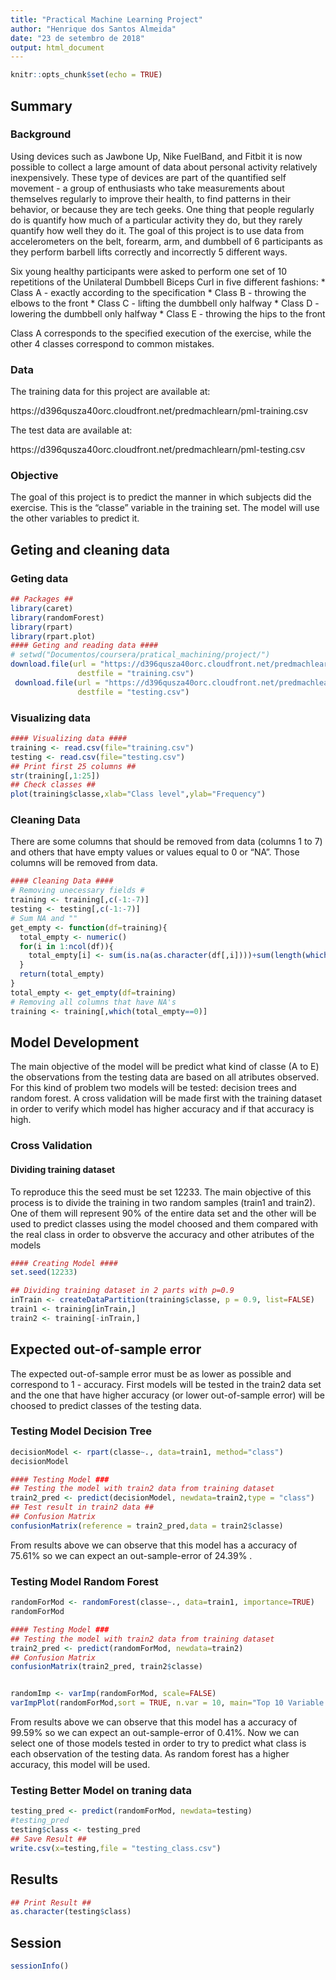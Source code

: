 ```yaml
---
title: "Practical Machine Learning Project"
author: "Henrique dos Santos Almeida"
date: "23 de setembro de 2018"
output: html_document
---
```


```r
knitr::opts_chunk$set(echo = TRUE)
```

## Summary 

### Background

Using devices such as Jawbone Up, Nike FuelBand, and Fitbit it is now possible to collect a large amount of data about personal activity relatively inexpensively. These type of devices are part of the quantified self movement - a group of enthusiasts who take measurements about themselves regularly to improve their health, to find patterns in their behavior, or because they are tech geeks. One thing that people regularly do is quantify how much of a particular activity they do, but they rarely quantify how well they do it. The goal of this project is to use data from accelerometers on the belt, forearm, arm, and dumbbell of 6 participants as they perform barbell lifts correctly and incorrectly 5 different ways.

Six young healthy participants were asked to perform one set of 10 repetitions of the Unilateral Dumbbell Biceps Curl in five different fashions:
 * Class A - exactly according to the specification
 * Class B - throwing the elbows to the front
 * Class C - lifting the dumbbell only halfway
 * Class D - lowering the dumbbell only halfway
 * Class E - throwing the hips to the front

Class A corresponds to the specified execution of the exercise, while the other 4 classes correspond to common mistakes.

### Data

The training data for this project are available at:

https://d396qusza40orc.cloudfront.net/predmachlearn/pml-training.csv

The test data are available at:

https://d396qusza40orc.cloudfront.net/predmachlearn/pml-testing.csv

### Objective

The goal of this project is to predict the manner in which subjects did the exercise. This is the “classe” variable in the training set. The model will use the other variables to predict it.


## Geting and cleaning data

### Geting data


```r
## Packages ##
library(caret)
library(randomForest)
library(rpart)
library(rpart.plot) 
#### Geting and reading data ####
# setwd("Documentos/coursera/pratical_machining/project/")
download.file(url = "https://d396qusza40orc.cloudfront.net/predmachlearn/pml-training.csv",
               destfile = "training.csv")
 download.file(url = "https://d396qusza40orc.cloudfront.net/predmachlearn/pml-testing.csv",
               destfile = "testing.csv")

```

### Visualizing data

```r
#### Visualizing data ####
training <- read.csv(file="training.csv")
testing <- read.csv(file="testing.csv")
## Print first 25 columns ##
str(training[,1:25])
## Check classes ##
plot(training$classe,xlab="Class level",ylab="Frequency")
```

### Cleaning Data

There are some columns that should be removed from data (columns 1 to 7)  and others that have empty values or values equal to 0 or "NA". Those columns will be removed from data.

```r

#### Cleaning Data ####
# Removing unecessary fields #
training <- training[,c(-1:-7)]
testing <- testing[,c(-1:-7)]
# Sum NA and ""
get_empty <- function(df=training){
  total_empty <- numeric()
  for(i in 1:ncol(df)){
    total_empty[i] <- sum(is.na(as.character(df[,i])))+sum(length(which(nchar(as.character(df[,i])) == 0)))
  }
  return(total_empty)
}
total_empty <- get_empty(df=training)
# Removing all columns that have NA's
training <- training[,which(total_empty==0)]

```



## Model Development

The main objective of the model will be predict what kind of classe (A to E) the observations from the testing data are based on all atributes observed. For this kind of problem two models will be tested: decision trees and random forest. A cross validation will be made first with the training dataset in order to verify which model has higher accuracy and if that accuracy is high.

### Cross Validation

#### Dividing training dataset

  To reproduce this the seed must be set 12233. The main objective of this process is to divide the training in two random samples (train1 and train2). One of them will represent 90% of the entire data set and the other will be used to predict classes using the model choosed and them compared with the real class in order to obsverve the accuracy and other atributes of the models

```r
#### Creating Model ####
set.seed(12233)

## Dividing training dataset in 2 parts with p=0.9 
inTrain <- createDataPartition(training$classe, p = 0.9, list=FALSE)
train1 <- training[inTrain,]
train2 <- training[-inTrain,]
```

## Expected out-of-sample error
  
  The expected out-of-sample error must be as lower as possible and correspond to 1 - accuracy. First models will be tested in the train2 data set and the one that have higher accuracy (or lower out-of-sample error) will be choosed to predict classes of the testing data.

### Testing Model Decision Tree

```r
decisionModel <- rpart(classe~., data=train1, method="class")
decisionModel

#### Testing Model ###
## Testing the model with train2 data from training dataset
train2_pred <- predict(decisionModel, newdata=train2,type = "class")
## Test result in train2 data ##
## Confusion Matrix 
confusionMatrix(reference = train2_pred,data = train2$classe)


```

From results above we can observe that this model has a accuracy of 75.61% so we can expect an out-sample-error of 24.39% . 

### Testing Model Random Forest

```r
randomForMod <- randomForest(classe~., data=train1, importance=TRUE)
randomForMod

#### Testing Model ###
## Testing the model with train2 data from training dataset
train2_pred <- predict(randomForMod, newdata=train2)
## Confusion Matrix 
confusionMatrix(train2_pred, train2$classe)


randomImp <- varImp(randomForMod, scale=FALSE) 
varImpPlot(randomForMod,sort = TRUE, n.var = 10, main="Top 10 Variable Importance")
```

From results above we can observe that this model has a accuracy of 99.59% so we can expect an out-sample-error of 0.41%. 
Now we can select one of those models tested in order to try to predict what class is each observation of the testing data. As random forest has a higher accuracy, this model will be used.


### Testing Better Model on traning data

```r
testing_pred <- predict(randomForMod, newdata=testing)
#testing_pred
testing$class <- testing_pred
## Save Result ##
write.csv(x=testing,file = "testing_class.csv")

```

## Results

```r
## Print Result ##
as.character(testing$class)
```

## Session 

```r
sessionInfo()
```
